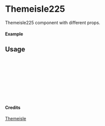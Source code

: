 
<Meta of={Themeisle225} title="Themeisle/Themeisle225" />

# Themeisle225

Themeisle225 component with different props.

#### Example

<Canvas of={Themeisle225.Primary} />

## Usage

```ts
import { Themeisle225 } from "yadl-ui";

const Example = () => {
  return (
      <Themeisle225 />
  );
};

export default Example;
```

#### Credits
[Themeisle](https://themeisle.com/illustrations)
